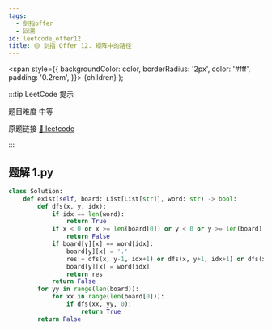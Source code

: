 ```yaml
---
tags:
  - 剑指offer
  - 回溯
id: leetcode_offer12
title: 🟡 剑指 Offer 12. 矩阵中的路径
---
```


  <span
    style={{
      backgroundColor: color,
      borderRadius: '2px',
      color: '#fff',
      padding: '0.2rem',
    }}>
    {children}
  </span>
);

:::tip LeetCode 提示

题目难度 <Highlight color="#ffc01e">中等</Highlight>

原题链接 [🔗 leetcode](https://leetcode-cn.com/problems/ju-zhen-zhong-de-lu-jing-lcof/)

:::



## 题解 1.py

```py
class Solution:
    def exist(self, board: List[List[str]], word: str) -> bool:
        def dfs(x, y, idx):
            if idx == len(word):
                return True
            if x < 0 or x >= len(board[0]) or y < 0 or y >= len(board):
                return False 
            if board[y][x] == word[idx]:
                board[y][x] = '.'
                res = dfs(x, y-1, idx+1) or dfs(x, y+1, idx+1) or dfs(x+1, y, idx+1) or dfs(x-1, y, idx+1)
                board[y][x] = word[idx]
                return res
            return False
        for yy in range(len(board)):
            for xx in range(len(board[0])):
                if dfs(xx, yy, 0):
                    return True
        return False
```


